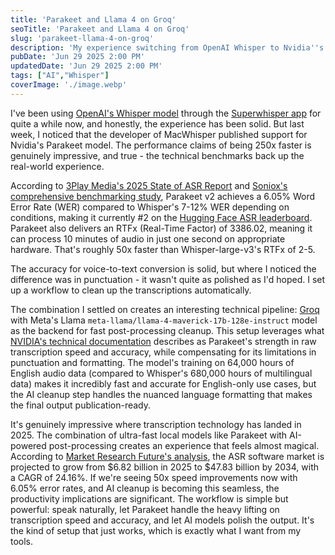 ```yaml
---
title: 'Parakeet and Llama 4 on Groq'
seoTitle: 'Parakeet and Llama 4 on Groq'
slug: 'parakeet-llama-4-on-groq'
description: 'My experience switching from OpenAI Whisper to Nvidia''s Parakeet model in MacWhisper, and Llama 4 on Groq-powered cleanup.'
pubDate: 'Jun 29 2025 2:00 PM'
updatedDate: 'Jun 29 2025 2:00 PM'
tags: ["AI","Whisper"]
coverImage: './image.webp'
---
```


I've been using [OpenAI's Whisper model](https://openai.com/index/whisper/) through the [Superwhisper app](https://superwhisper.com/) for quite a while now, and honestly, the experience has been solid. But last week, I noticed that the developer of MacWhisper published support for Nvidia's Parakeet model. The performance claims of being 250x faster is genuinely impressive, and true - the technical benchmarks back up the real-world experience.


According to [3Play Media's 2025 State of ASR Report](https://go.3playmedia.com/rs-2025-asr) and [Soniox's comprehensive benchmarking study](https://soniox.com/benchmarks/), Parakeet v2 achieves a 6.05% Word Error Rate (WER) compared to Whisper's 7-12% WER depending on conditions, making it currently #2 on the [Hugging Face ASR leaderboard](https://huggingface.co/spaces/hf-audio/open_asr_leaderboard). Parakeet also delivers an RTFx (Real-Time Factor) of 3386.02, meaning it can process 10 minutes of audio in just one second on appropriate hardware. That's roughly 50x faster than Whisper-large-v3's RTFx of 2-5. 


<R2Image imageKey="assets/parakeet-llama-4-on-groq-2211638e-cd98-80f3-aa35-d222fd492f45.png" alt="Hugging Face ASR leaderboard." />


The accuracy for voice-to-text conversion is solid, but where I noticed the difference was in punctuation - it wasn't quite as polished as I'd hoped. I set up a workflow to clean up the transcriptions automatically.


The combination I settled on creates an interesting technical pipeline: [Groq](https://groq.com/) with Meta's Llama `meta-llama/llama-4-maverick-17b-128e-instruct` model as the backend for fast post-processing cleanup. This setup leverages what [NVIDIA's technical documentation](https://developer.nvidia.com/blog/pushing-the-boundaries-of-speech-recognition-with-nemo-parakeet-asr-models/) describes as Parakeet's strength in raw transcription speed and accuracy, while compensating for its limitations in punctuation and formatting. The model's training on 64,000 hours of English audio data (compared to Whisper's 680,000 hours of multilingual data) makes it incredibly fast and accurate for English-only use cases, but the AI cleanup step handles the nuanced language formatting that makes the final output publication-ready.


It's genuinely impressive where transcription technology has landed in 2025. The combination of ultra-fast local models like Parakeet with AI-powered post-processing creates an experience that feels almost magical. According to [Market Research Future's analysis](https://www.marketresearchfuture.com/reports/automatic-speech-recognition-asr-software-market-27251), the ASR software market is projected to grow from $6.82 billion in 2025 to $47.83 billion by 2034, with a CAGR of 24.16%. If we're seeing 50x speed improvements now with 6.05% error rates, and AI cleanup is becoming this seamless, the productivity implications are significant. The workflow is simple but powerful: speak naturally, let Parakeet handle the heavy lifting on transcription speed and accuracy, and let AI models polish the output. It's the kind of setup that just works, which is exactly what I want from my tools.

